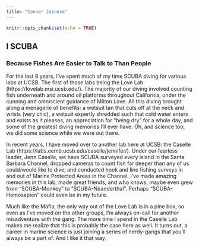```yaml
---
title: "Conner Jainese"
---
```


```r
knitr::opts_chunk$set(echo = TRUE)
```

## I SCUBA 
### Because Fishes Are Easier to Talk to Than People

For the last 8 years, I've spent much of my time SCUBA diving for various labs at UCSB. The first of those labs being the Love Lab (https://lovelab.msi.ucsb.edu/). The majority of our diving involved counting fish underneath and around oil platforms throughout California, under the cunning and omniscient guidance of Milton Love. All this diving brought along a menagerie of benefits: a wetsuit tan that cuts off at the neck and wrists (very chic), a wetsuit expertly shredded such that cold water enters and exists as it pleases, an appreciation for "being dry" for a whole day, and some of the greatest diving memories I'll ever have. Oh, and science too, we did some science while we were out there. 

In recent years, I have moved over to another lab here at UCSB: the Caselle Lab (https://labs.eemb.ucsb.edu/caselle/jennifer/). Under our fearless leader, Jenn Caselle, we have SCUBA surveyed every island in the Santa Barbara Channel, dropped cameras to count fish far deeper than any of us could/would like to dive, and conducted hook and line fishing surveys in and out of Marine Protected Areas in the Channel. I've made amazing memories in this lab, made great friends, and who knows, maybe even grew from "SCUBA-Monkey" to "SCUBA-Neanderthal". Perhaps "SCUBA-Homosapien" could even be in my future. 

Much like the Mafia, the only way out of the Love Lab is in a pine box, so even as I've moved on the other groups, I'm always on-call for another misadventure with the gang. The more time I spend in the Caselle Lab makes me realize that this is probably the case here as well. It turns out, a career in marine science is just joining a series of nerdy-gangs that you'll always be a part of. And I like it that way. 




